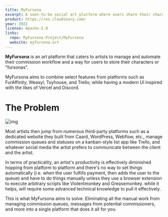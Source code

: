 ```yaml
---
title: MyFursona
excerpt: A soon-to-be social art platform where users share their characters, commission from artists, purchase adoptables, and much more!
product: https://res.cloudinary.com/
year: 2022
license: Apache-2.0
links:
  repo: MyFursona-Project/MyFursona
  website: myfursona.art
---
```


**MyFursona** is an art platform that caters to artists to manage and automate their commission workflow and a way for users to store their characters or "fursonas".

MyFursona aims to combine select features from platforms such as FurAffinity, Weasyl, Toyhouse, and Trello; while having a modern UI inspired with the likes of Vercel and Discord.

# The Problem

![img]()

Most artists then jump from numerous third-party platforms such as a dedicated website they built from Caard, WordPress, Webflow, etc., manage commission queues and statuses on a kanban-style list app like Trello, and whatever social media the artist prefers to communicate between the client and the artist.

In terms of practicality, an artist's productivity is effectively diminished hopping from platform to platform and there's no way to set things automatically (i.e. when the user fulfills payment, then adds the user to the queue) and have to do things manually unless they use a browser extension to execute arbitrary scripts like Violentmonkey and Greasemonkey. while it helps, will require some advanced technical knowledge to pull it effectively.

This is what MyFursona aims to solve. Eliminating all the manual work from managing commission queues, messages from potential commissioners, and more into a single platform that does it all for you.